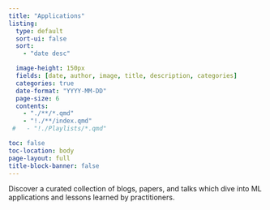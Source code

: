 ```yaml
---
title: "Applications"
listing:
  type: default
  sort-ui: false
  sort:
    - "date desc"

  image-height: 150px
  fields: [date, author, image, title, description, categories]
  categories: true
  date-format: "YYYY-MM-DD"
  page-size: 6
  contents:
    - "./**/*.qmd"
    - "!./**/index.qmd"
 #   - "!./Playlists/*.qmd"

toc: false
toc-location: body
page-layout: full
title-block-banner: false
---
```

Discover a curated collection of blogs, papers, and talks which dive into ML applications and lessons learned by practitioners.
